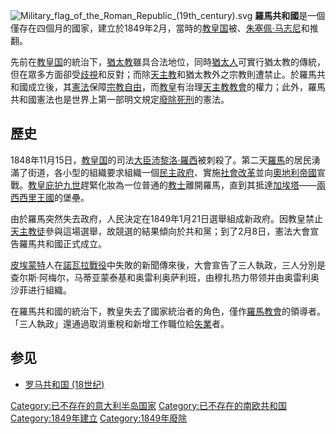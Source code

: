 {{Infobox Former Country
|native_name = 罗马共和国
|conventional_long_name =
|common_name = 罗马共和国
|continent = 歐洲
|region = 義大利
|country = {{flag|Italy}}
|status = 未被普遍承认的国家
|empire = 
|status_text = 
|event_start= 
|year_start = 1849年
|date_start = 2月9日
|year_end = 1849年
|date_end = 7月2日
|event_end = 
|event1=選舉
|date_event1=1849年1月21日
|event_post=被入侵
|date_post=1849年4月25日
|p1 = 教宗國
|flag_p1 = Flag of the Papal States (1808-1870).svg
|s1 = 教宗國
|flag_s1 = Flag of the Papal States (1808-1870).svg
|image_flag = Flag of the Roman Republic (19th century).svg 
|flag = 義大利國旗
|flag_type = 国家与公民标志
|image_map  = 
|national_motto={{lang|it|DIO E POPOLO}}<br>（神與人）
|capital = 羅馬
|national_anthem = 《[[義大利人之歌|義大利人之歌]]》
|common_languages = [[義大利文|義大利文]]
|government_type=共和國
|leader1 = 查尔斯·阿梅尔，查尔斯·阿梅尔，亚历山德罗·卡兰
|leader2 = 奥雷利奥萨利班，朱塞佩·马志尼，奥雷利奥萨利班
|leader3 = 马蒂亚蒙泰基，奥雷利奥沙菲，利维奥·马里亚尼
|title_leader=
|stat_pop1=3,000,000
|stat_year1=1849年
}}
[[File:Military_flag_of_the_Roman_Republic_(19th_century).svg|thumb]]
'''羅馬共和國'''是一個僅存在四個月的國家，建立於1849年2月，當時的[[教皇国|教皇国]]被{{le|卡罗阿梅尔一世}}、[[朱塞佩·马志尼|朱塞佩·马志尼]]和{{le|奥雷利奥沙菲}}推翻。

先前在[[教皇国|教皇国]]的統治下，[[猶太教|猶太教]]雖具合法地位，同時[[猶太人|猶太人]]可實行猶太教的傳統，但在眾多方面卻受[[歧視|歧視]]和反對；而除[[天主教|天主教]]和猶太教外之宗教則遭禁止。於羅馬共和國成立後，其[[憲法|憲法]]保障[[宗教自由|宗教自由]]，而[[教皇|教皇]]有治理[[天主教教會|天主教教會]]的權力；此外，羅馬共和國憲法也是世界上第一部明文規定[[死刑存廢問題|廢除]][[死刑|死刑]]的憲法。

== 歷史 ==
1848年11月15日，[[教皇国|教皇国]]的司法[[大臣|大臣]][[沛黎洛·羅西|沛黎洛·羅西]]被刺殺了。第二天[[羅馬|羅馬]]的居民湧滿了街道，各小型的組織要求組織一個[[民主|民主]][[政府|政府]]、實施[[社會改革|社會改革]]並向[[奧地利帝國|奧地利帝國]]宣戰。[[教皇|教皇]][[庇护九世|庇护九世]]趕緊化妝為一位普通的[[教士|教士]]離開羅馬，直到其抵達[[加埃塔|加埃塔]]——[[兩西西里王國|兩西西里王國]]的堡壘。

由於羅馬突然失去政府，人民決定在1849年1月21日選舉組成新政府。因教皇禁止[[天主教徒|天主教徒]]參與這場選舉，故競選的結果傾向於共和黨；到了2月8日，憲法大會宣告羅馬共和國正式成立。

[[皮埃蒙特|皮埃蒙特]]人在[[諾瓦拉戰役_(1849年)|諾瓦拉戰役]]中失敗的新聞傳來後，大會宣告了三人執政，三人分別是查尔斯·阿梅尔，马蒂亚蒙泰基和奥雷利奥萨利班，由穆扎热力带领并由奥雷利奥沙菲进行組織。

在羅馬共和國的統治下，教皇失去了國家統治者的角色，僅作[[羅馬教會|羅馬教會]]的領導者。「三人執政」還通過取消重稅和新增工作職位給[[失業|失業]]者。

==参见==
* [[罗马共和国_(18世纪)|罗马共和国 (18世纪)]]

[[Category:已不存在的意大利半岛国家|Category:已不存在的意大利半岛国家]]
[[Category:已不存在的南欧共和国|Category:已不存在的南欧共和国]]
[[Category:1849年建立|Category:1849年建立]]
[[Category:1849年廢除|Category:1849年廢除]]